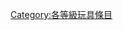 {{Articles by Quality| topic=玩具|project=玩具|format=toc}}
{{Wikipedia category}}
{{emptycat}}
[[Category:各等級玩具條目|Category:各等級玩具條目]]